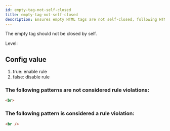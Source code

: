 ```yaml
---
id: empty-tag-not-self-closed
title: empty-tag-not-self-closed
description: Ensures empty HTML tags are not self-closed, following HTML standards for void elements.
---
```


The empty tag should not be closed by self.

Level: <Badge text="Warning" variant="caution" />

## Config value

1. true: enable rule
2. false: disable rule


### The following patterns are **not** considered rule violations:

```html
<br>
```


### The following pattern is considered a rule violation:

```html
<br />
```
